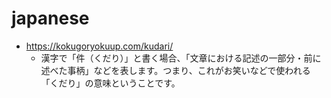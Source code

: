 # japanese

- https://kokugoryokuup.com/kudari/
  - 漢字で「件（くだり）」と書く場合、「文章における記述の一部分・前に述べた事柄」などを表します。つまり、これがお笑いなどで使われる「くだり」の意味ということです。
